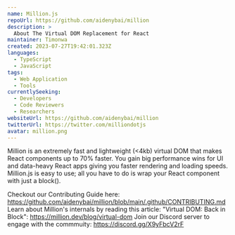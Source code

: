 ```yaml
---
name: Million.js
repoUrl: https://github.com/aidenybai/million
description: >
  About The Virtual DOM Replacement for React
maintainer: Timonwa
created: 2023-07-27T19:42:01.323Z
languages:
  - TypeScript
  - JavaScript
tags:
  - Web Application
  - Tools
currentlySeeking:
  - Developers
  - Code Reviewers
  - Researchers
websiteUrl: https://github.com/aidenybai/million
twitterUrl: https://twitter.com/milliondotjs
avatar: million.png
---
```


<Overview>

Million is an extremely fast and lightweight (<4kb) virtual DOM that makes React components up to 70% faster. 
You gain big performance wins for UI and data-heavy React apps giving you faster rendering and loading speeds. Million.js is easy to use; all you have to do is wrap your React component with just a block().


</Overview>

<Contributing>

Checkout our Contributing Guide here: https://github.com/aidenybai/million/blob/main/.github/CONTRIBUTING.md
Learn about Million's internals by reading this article: "Virtual DOM: Back in Block": https://million.dev/blog/virtual-dom
Join our Discord server to engage with the commmuity: https://discord.gg/X9yFbcV2rF

</Contributing>

